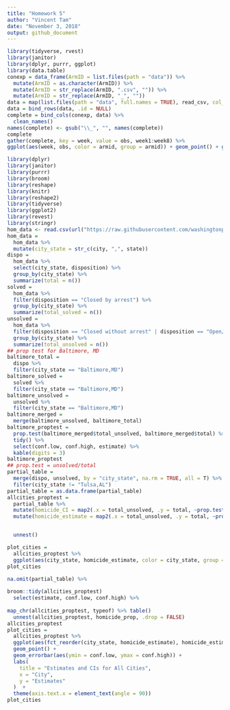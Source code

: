 ```yaml
---
title: "Homework 5"
author: "Vincent Tam"
date: "November 3, 2018"
output: github_document
---
```


```r
library(tidyverse, rvest)
library(janitor)
library(dplyr, purrr, ggplot)
library(data.table)
conexp = data_frame(ArmID = list.files(path = "data")) %>%
  mutate(ArmID = as.character(ArmID)) %>%
  mutate(ArmID = str_replace(ArmID, ".csv", "")) %>%
  mutate(ArmID = str_replace(ArmID, "_", ""))
data = map(list.files(path = "data", full.names = TRUE), read_csv, col_names = TRUE) 
data = bind_rows(data, .id = NULL) 
complete = bind_cols(conexp, data) %>%
  clean_names() 
names(complete) <- gsub("\\_", "", names(complete))
complete
gather(complete, key = week, value = obs, week1:week8) %>%
ggplot(aes(week, obs, color = armid, group = armid)) + geom_point() + geom_line() + labs(title = "Control vs Experimental, Week 1-8", x = "Week", y = "Observations")
```
```r
library(dplyr)
library(janitor)
library(purrr)
library(broom)
library(reshape)
library(knitr)
library(reshape2)
library(tidyverse)
library(ggplot2)
library(revest)
library(stringr)
hom_data <- read.csv(url("https://raw.githubusercontent.com/washingtonpost/data-homicides/master/homicide-data.csv"))
hom_data = 
  hom_data %>%
  mutate(city_state = str_c(city, ",", state))
dispo = 
  hom_data %>%
  select(city_state, disposition) %>%
  group_by(city_state) %>%
  summarize(total = n())
solved =
  hom_data %>%
  filter(disposition == "Closed by arrest") %>%
  group_by(city_state) %>%
  summarize(total_solved = n())
unsolved =
  hom_data %>%
  filter(disposition == "Closed without arrest" | disposition == "Open/No arrest") %>%
  group_by(city_state) %>%
  summarize(total_unsolved = n())
## prop test for Baltimore, MD
baltimore_total =
  dispo %>%
  filter(city_state == "Baltimore,MD") 
baltimore_solved =
  solved %>%
  filter(city_state == "Baltimore,MD")
baltimore_unsolved = 
  unsolved %>%
  filter(city_state == "Baltimore,MD") 
baltimore_merged = 
  merge(baltimore_unsolved, baltimore_total)
baltimore_proptest = 
  prop.test(baltimore_merged$total_unsolved, baltimore_merged$total) %>%
  tidy() %>%
  select(conf.low, conf.high, estimate) %>%
  kable(digits = 3)
baltimore_proptest
## prop.test = unsolved/total
partial_table = 
  merge(dispo, unsolved, by = "city_state", na.rm = TRUE, all = T) %>%
  filter(city_state != "Tulsa,AL")
partial_table = as.data.frame(partial_table)
allcities_proptest = 
  partial_table %>%
  mutate(homicide_CI = map2(.x = total_unsolved, .y = total, ~prop.test(x = .x, n = .y)$conf.int)) %>%
  mutate(homicide_estimate = map2(.x = total_unsolved, .y = total, ~prop.test(x = .x, n = .y)$estimate)) %>%


  unnest()

plot_cities = 
  allcities_proptest %>%
  ggplot(aes(city_state, homicide_estimate, color = city_state, group = city_state)) + geom_point() + geom_line()
plot_cities

na.omit(partial_table) %>%
  
broom::tidy(allcities_proptest) 
  select(estimate, conf.low, conf.high) %>%
  
map_chr(allcities_proptest, typeof) %>% table()
  unnest(allcities_proptest, homicide_prop, .drop = FALSE)
allcities_proptest
plot_cities =
  allcities_proptest %>% 
  ggplot(aes(fct_reorder(city_state, homicide_estimate), homicide_estimate)) +
  geom_point() +
  geom_errorbar(aes(ymin = conf.low, ymax = conf.high)) +
  labs(
    title = "Estimates and CIs for All Cities",
    x = "City",
    y = "Estimates"
  )  +
  theme(axis.text.x = element_text(angle = 90)) 
plot_cities

```


